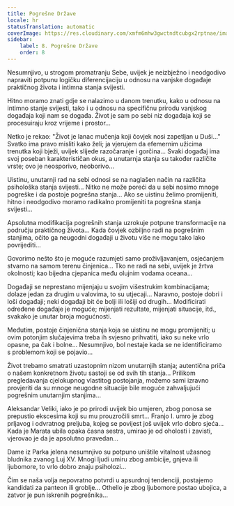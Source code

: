 ```yaml
---
title: Pogrešne Države
locale: hr
statusTranslation: automatic
coverImage: https://res.cloudinary.com/xmfm6mhw3gwctndtcubgx2rptnae/image/upload/v1740468922/small_cover_tratado_de_psicologia_revolucionaria_a4c0dca4e0.webp
sidebar:
    label: 8. Pogrešne Države
    order: 8
---
```

Nesumnjivo, u strogom promatranju Sebe, uvijek je neizbježno i neodgodivo napraviti potpunu logičku diferencijaciju u odnosu na vanjske događaje praktičnog života i intimna stanja svijesti.

Hitno moramo znati gdje se nalazimo u danom trenutku, kako u odnosu na intimno stanje svijesti, tako i u odnosu na specifičnu prirodu vanjskog događaja koji nam se događa. Život je sam po sebi niz događaja koji se procesuiraju kroz vrijeme i prostor...

Netko je rekao: "Život je lanac mučenja koji čovjek nosi zapetljan u Duši..." Svatko ima pravo misliti kako želi; ja vjerujem da efemernim užicima trenutka koji bježi, uvijek slijede razočaranje i gorčina... Svaki događaj ima svoj poseban karakterističan okus, a unutarnja stanja su također različite vrste; ovo je neosporivo, neoborivo...

Uistinu, unutarnji rad na sebi odnosi se na naglašen način na različita psihološka stanja svijesti... Nitko ne može poreći da u sebi nosimo mnoge pogreške i da postoje pogrešna stanja... Ako se uistinu želimo promijeniti, hitno i neodgodivo moramo radikalno promijeniti ta pogrešna stanja svijesti...

Apsolutna modifikacija pogrešnih stanja uzrokuje potpune transformacije na području praktičnog života... Kada čovjek ozbiljno radi na pogrešnim stanjima, očito ga neugodni događaji u životu više ne mogu tako lako povrijediti...

Govorimo nešto što je moguće razumjeti samo proživljavanjem, osjećanjem stvarno na samom terenu činjenica... Tko ne radi na sebi, uvijek je žrtva okolnosti; kao bijedna cjepanica među olujnim vodama oceana...

Događaji se neprestano mijenjaju u svojim višestrukim kombinacijama; dolaze jedan za drugim u valovima, to su utjecaji... Naravno, postoje dobri i loši događaji; neki događaji bit će bolji ili lošiji od drugih... Modificirati određene događaje je moguće; mijenjati rezultate, mijenjati situacije, itd., svakako je unutar broja mogućnosti.

Međutim, postoje činjenična stanja koja se uistinu ne mogu promijeniti; u ovim potonjim slučajevima treba ih svjesno prihvatiti, iako su neke vrlo opasne, pa čak i bolne... Nesumnjivo, bol nestaje kada se ne identificiramo s problemom koji se pojavio...

Život trebamo smatrati uzastopnim nizom unutarnjih stanja; autentična priča o našem konkretnom životu sastoji se od svih tih stanja... Prilikom pregledavanja cjelokupnog vlastitog postojanja, možemo sami izravno provjeriti da su mnoge neugodne situacije bile moguće zahvaljujući pogrešnim unutarnjim stanjima...

Aleksandar Veliki, iako je po prirodi uvijek bio umjeren, zbog ponosa se prepustio ekscesima koji su mu prouzročili smrt... Franjo I. umro je zbog prljavog i odvratnog preljuba, kojeg se povijest još uvijek vrlo dobro sjeća... Kada je Marata ubila opaka časna sestra, umirao je od oholosti i zavisti, vjerovao je da je apsolutno pravedan...

Dame iz Parka jelena nesumnjivo su potpuno uništile vitalnost užasnog bludnika zvanog Luj XV. Mnogi ljudi umiru zbog ambicije, gnjeva ili ljubomore, to vrlo dobro znaju psiholozi...

Čim se naša volja nepovratno potvrdi u apsurdnoj tendenciji, postajemo kandidati za panteon ili groblje... Othello je zbog ljubomore postao ubojica, a zatvor je pun iskrenih pogrešnika...

